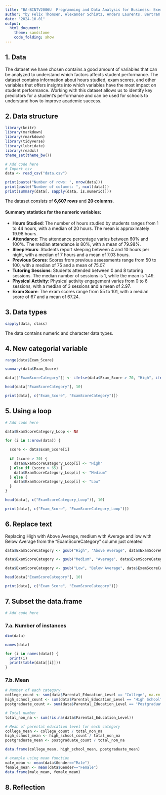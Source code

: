 ```yaml
---
title: "BA-BINTV2006U  Programming and Data Analysis for Business: Exercise 1"
author: "by Felix Thomsen, Alexander Schiøtz, Anders Laurents, Bertram Hage"
date: "2024-10-01"
output: 
  html_document:
    theme: sandstone
    code_folding: show
---
```


## 1. Data
<!-- 1. Write a short section about your data and why it is interesting to work with this data. -->

The dataset we have chosen contains a good amount of variables that can be analyzed to understand which factors affects student performance. The dataset contains information about hours studied, exam scores, and other variables that offers insights into which variables have the most impact on student performance. Working with this dataset allows us to identify key predictors for a student's performance and can be used for schools to understand how to improve academic success.

## 2. Data structure
<!-- 2. Load the dataset into R and inspect its structure. How many rows, how many columns, what is the
summary statistics for the numeric variables? -->
```r
library(knitr)
library(markdown)
library(rmarkdown)
library(tidyverse)
library(lubridate)
library(readxl)
theme_set(theme_bw())
```
```r
# Add code here
# Import csv
data <- read_csv("data.csv")
```

```r
print(paste("Number of rows: ", nrow(data)))
print(paste("Number of columns: ", ncol(data)))
print(summary(data[, sapply(data, is.numeric)]))
```

The dataset consists of **6,607 rows** and **20 columns**. 

#### Summary statistics for the numeric variables:
- **Hours Studied**: The number of hours studied by students ranges from 1 to 44 hours, with a median of 20 hours. The mean is approximately 19.98 hours.
- **Attendance**: The attendance percentage varies between 60% and 100%. The median attendance is 80%, with a mean of 79.98%.
- **Sleep Hours**: Students report sleeping between 4 and 10 hours per night, with a median of 7 hours and a mean of 7.03 hours.
- **Previous Scores**: Scores from previous assessments range from 50 to 100, with a median of 75 and a mean of 75.07.
- **Tutoring Sessions**: Students attended between 0 and 8 tutoring sessions. The median number of sessions is 1, while the mean is 1.49.
- **Physical Activity**: Physical activity engagement varies from 0 to 6 sessions, with a median of 3 sessions and a mean of 2.97.
- **Exam Score**: The exam scores range from 55 to 101, with a median score of 67 and a mean of 67.24.

## 3. Data types
<!-- 3. What data types do your data contain? -->
```r
sapply(data, class)
```

The data contains numeric and character data types.

## 4. New categorial variable
<!-- 4. Create a variable (new column) that categorizes the numeric variable as "High," "Medium," or
"Low". Use a conditional statement for this. -->
```r
range(data$Exam_Score)

summary(data$Exam_Score)

data[["ExamScoreCategory"]] <- ifelse(data$Exam_Score > 70, "High", ifelse(data$Exam_Score > 65, "Medium", "Low"))

head(data["ExamScoreCategory"], 10)

print(data[, c("Exam_Score", "ExamScoreCategory")])
```

## 5. Using a loop
<!-- 5. Use a loop to iterate through all rows and do the same task as in question 4, using conditions. -->
```r
# Add code here

data$ExamScoreCategory_Loop <- NA

for (i in 1:nrow(data)) {
  
  score <- data$Exam_Score[i]
  
  if (score > 70) {
    data$ExamScoreCategory_Loop[i] <- "High"
  } else if (score > 65) {
    data$ExamScoreCategory_Loop[i] <- "Medium"
  } else {
    data$ExamScoreCategory_Loop[i] <- "Low"
  }
}

head(data[, c("ExamScoreCategory_Loop")], 10)

print(data[, c("Exam_Score", "ExamScoreCategory_Loop")])
```

## 6. Replace text

Replacing High with Above Average, medium with Average and low with Below Average from the "ExamScoreCategory" column just created
<!-- 6. Replace some text in one column with some other text -->
```r

data$ExamScoreCategory <- gsub("High", "Above Average", data$ExamScoreCategory)

data$ExamScoreCategory <- gsub("Medium", "Average", data$ExamScoreCategory)

data$ExamScoreCategory <- gsub("Low", "Below Average", data$ExamScoreCategory)

head(data["ExamScoreCategory"], 10)

print(data[, c("Exam_Score", "ExamScoreCategory")])
```

## 7. Subset the data.frame
<!-- 7. Subset the data.frame with respect to one variable (categorical such as “region”, “gender” or “job-
sector”). (Hint: You will get an elegant way of solving it in week 40, but you do have tools to solve it
with the tools you’ve gotten so far) -->
```r
# Add code here
```

### 7.a. Number of instances
<!-- a. Count the number of instances (lines) from each category -->
```r

dim(data)

names(data)

for (i in names(data)) {
  print(i)
  print(table(data[[i]]))
}

```

### 7.b. Mean
<!-- b. Calculate the mean of one on the numeric variables with respect to each category -->
```r
# Number of each category
college_count <- sum(data$Parental_Education_Level == "College", na.rm = TRUE)
high_school_count <- sum(data$Parental_Education_Level == "High School", na.rm = TRUE)
postgraduate_count <- sum(data$Parental_Education_Level == "Postgraduate", na.rm = TRUE)

# Total number 
total_non_na <- sum(!is.na(data$Parental_Education_Level))

# Mean of parental education level for each category
college_mean <- college_count / total_non_na
high_school_mean <- high_school_count / total_non_na
postgraduate_mean <- postgraduate_count / total_non_na

data.frame(college_mean, high_school_mean, postgraduate_mean)

# example using mean function
male_mean <- mean(data$Gender=="Male")
female_mean <- mean(data$Gender=="Female")
data.frame(male_mean, female_mean)
```

## 8. Reflection
<!-- 8. Use the results and your business knowledge to describe the situation. Including reflection on usage
of AI-tools. -->
